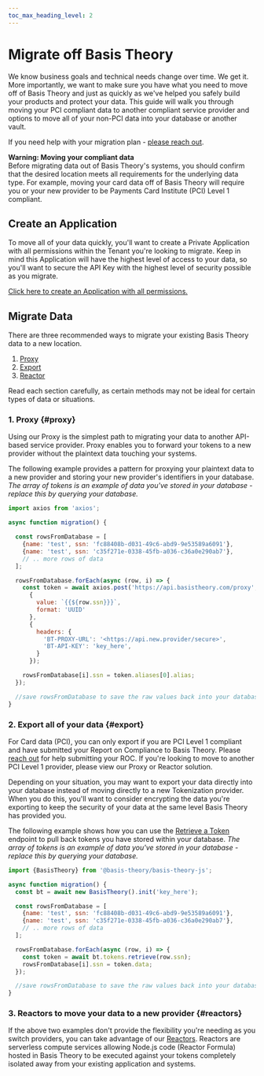 ```yaml
---
toc_max_heading_level: 2
---
```



# Migrate off Basis Theory

We know business goals and technical needs change over time. We get it. More importantly, we want to make sure you have what you need to move off of Basis Theory and just as quickly as we've helped you safely build your products and protect your data. This guide will walk you through moving your PCI compliant data to another compliant service provider and options to move all of your non-PCI data into your database or another vault.

If you need help with your migration plan - [please reach out](https://basistheory.com/contact).

<Alert type={Alerts.WARNING}>
  <b>Warning: Moving your compliant data</b><br/>
  Before migrating data out of Basis Theory's systems, you should confirm that the desired location meets all requirements for the underlying data type. For example, moving your card data off of Basis Theory will require you or your new provider to be Payments Card Institute (PCI) Level 1 compliant. 
</Alert>

## Create an Application

To move all of your data quickly, you'll want to create a Private Application with all permissions within the Tenant you're looking to migrate. Keep in mind this Application will have the highest level of access to your data, so you'll want to secure the API Key with the highest level of security possible as you migrate.

[Click here to create an Application with all permissions.](https://portal.basistheory.com/applications/create?application_template_id=6f486ec1-ddf4-4040-b7f1-3ddca4209495)

## Migrate Data

There are three recommended ways to migrate your existing Basis Theory data to a new location.

1. [Proxy](#proxy)
2. [Export](#export)
3. [Reactor](#reactors)

Read each section carefully, as certain methods may not be ideal for certain types of data or situations.

### 1. Proxy {#proxy}

Using our Proxy is the simplest path to migrating your data to another API-based service provider. Proxy enables you to forward your tokens to a new provider without the plaintext data touching your systems.

The following example provides a pattern for proxying your plaintext data to a new provider and storing your new provider's identifiers in your database. _The array of tokens is an example of data you've stored in your database - replace this by querying your database._

```javascript showLineNumbers
import axios from 'axios';

async function migration() {

  const rowsFromDatabase = [
    {name: 'test', ssn: 'fc88408b-d031-49c6-abd9-9e53589a6091'},
    {name: 'test', ssn: 'c35f271e-0338-45fb-a036-c36a0e290ab7'},
    // .. more rows of data 
  ];

  rowsFromDatabase.forEach(async (row, i) => {
    const token = await axios.post('https://api.basistheory.com/proxy',
      {
        value: `{{${row.ssn}}}`,
        format: 'UUID'
      },
      {
        headers: {
          'BT-PROXY-URL': '<https://api.new.provider/secure>',
          'BT-API-KEY': 'key_here',
        }
      });

    rowsFromDatabase[i].ssn = token.aliases[0].alias;
  });

  //save rowsFromDatabase to save the raw values back into your database
}
```

### 2. Export all of your data {#export}

<Alert type={Alerts.WARNING}>
  For Card data (PCI), you can only export if you are PCI Level 1 compliant and have submitted your Report on Compliance to Basis Theory. Please <a href="https://basistheory.com/contact">reach out</a> for help submitting your ROC. If you're looking to move to another PCI Level 1 provider, please view our Proxy or Reactor solution. 
</Alert>

Depending on your situation, you may want to export your data directly into your database instead of moving directly to a new Tokenization provider. When you do this, you'll want to consider encrypting the data you're exporting to keep the security of your data at the same level Basis Theory has provided you.

The following example shows how you can use the [Retrieve a Token](/docs/api/tokens#get-a-token) endpoint to pull back tokens you have stored within your database. _The array of tokens is an example of data you've stored in your database - replace this by querying your database._

```javascript showLineNumbers
import {BasisTheory} from '@basis-theory/basis-theory-js';

async function migration() {
  const bt = await new BasisTheory().init('key_here');

  const rowsFromDatabase = [
    {name: 'test', ssn: 'fc88408b-d031-49c6-abd9-9e53589a6091'},
    {name: 'test', ssn: 'c35f271e-0338-45fb-a036-c36a0e290ab7'},
    // .. more rows of data 
  ];

  rowsFromDatabase.forEach(async (row, i) => {
    const token = await bt.tokens.retrieve(row.ssn);
    rowsFromDatabase[i].ssn = token.data;
  });

  //save rowsFromDatabase to save the raw values back into your database
}
```

### 3. Reactors to move your data to a new provider {#reactors}

If the above two examples don't provide the flexibility you're needing as you switch providers, you can take advantage of our [Reactors](/docs/api/reactors). Reactors are serverless compute services allowing Node.js code (Reactor Formula) hosted in Basis Theory to be executed against your tokens completely isolated away from your existing application and systems.